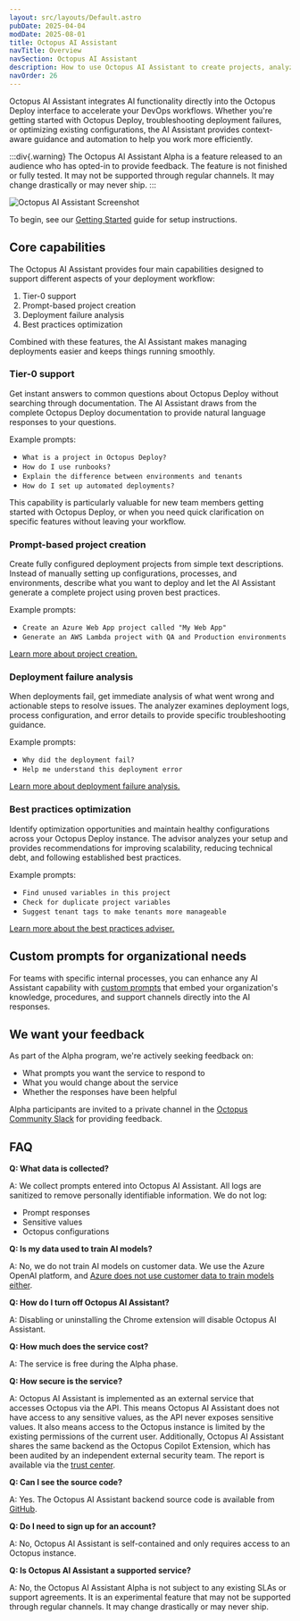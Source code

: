 ```yaml
---
layout: src/layouts/Default.astro
pubDate: 2025-04-04
modDate: 2025-08-01
title: Octopus AI Assistant
navTitle: Overview
navSection: Octopus AI Assistant
description: How to use Octopus AI Assistant to create projects, analyze deployments, optimize configurations, and get instant help with Octopus Deploy
navOrder: 26
---
```


Octopus AI Assistant integrates AI functionality directly into the Octopus Deploy interface to accelerate your DevOps workflows. Whether you're getting started with Octopus Deploy, troubleshooting deployment failures, or optimizing existing configurations, the AI Assistant provides context-aware guidance and automation to help you work more efficiently.

:::div{.warning}
The Octopus AI Assistant Alpha is a feature released to an audience who has opted-in to provide feedback. The feature is not finished or fully tested. It may not be supported through regular channels. It may change drastically or may never ship.
:::

![Octopus AI Assistant Screenshot](/docs/img/octopus-ai-assistant/octopus-ai-assistant.png)

To begin, see our [Getting Started](/docs/octopus-ai-assistant/getting-started) guide for setup instructions.

## Core capabilities

The Octopus AI Assistant provides four main capabilities designed to support different aspects of your deployment workflow:

1. Tier-0 support
2. Prompt-based project creation
3. Deployment failure analysis
4. Best practices optimization

Combined with these features, the AI Assistant makes managing deployments easier and keeps things running smoothly.

### Tier-0 support

Get instant answers to common questions about Octopus Deploy without searching through documentation. The AI Assistant draws from the complete Octopus Deploy documentation to provide natural language responses to your questions.

Example prompts:

- `What is a project in Octopus Deploy?`
- `How do I use runbooks?`
- `Explain the difference between environments and tenants`
- `How do I set up automated deployments?`

This capability is particularly valuable for new team members getting started with Octopus Deploy, or when you need quick clarification on specific features without leaving your workflow.

### Prompt-based project creation

Create fully configured deployment projects from simple text descriptions. Instead of manually setting up configurations, processes, and environments, describe what you want to deploy and let the AI Assistant generate a complete project using proven best practices.

Example prompts:

- `Create an Azure Web App project called "My Web App"`
- `Generate an AWS Lambda project with QA and Production environments`

[Learn more about project creation.](/docs/octopus-ai-assistant/project-creation)

### Deployment failure analysis

When deployments fail, get immediate analysis of what went wrong and actionable steps to resolve issues. The analyzer examines deployment logs, process configuration, and error details to provide specific troubleshooting guidance.

Example prompts:

- `Why did the deployment fail?`
- `Help me understand this deployment error`

[Learn more about deployment failure analysis.](/docs/octopus-ai-assistant/deployment-failure-analyzer)

### Best practices optimization

Identify optimization opportunities and maintain healthy configurations across your Octopus Deploy instance. The advisor analyzes your setup and provides recommendations for improving scalability, reducing technical debt, and following established best practices.

Example prompts:

- `Find unused variables in this project`
- `Check for duplicate project variables`
- `Suggest tenant tags to make tenants more manageable`

[Learn more about the best practices adviser.](/docs/octopus-ai-assistant/best-practices-adviser)

## Custom prompts for organizational needs

For teams with specific internal processes, you can enhance any AI Assistant capability with [custom prompts](/docs/octopus-ai-assistant/custom-prompts) that embed your organization's knowledge, procedures, and support channels directly into the AI responses.

## We want your feedback

As part of the Alpha program, we're actively seeking feedback on:

- What prompts you want the service to respond to
- What you would change about the service
- Whether the responses have been helpful

Alpha participants are invited to a private channel in the [Octopus Community Slack](https://octopus.com/community) for providing feedback.

## FAQ

**Q: What data is collected?**

A: We collect prompts entered into Octopus AI Assistant. All logs are sanitized to remove personally identifiable information. We do not log:

- Prompt responses
- Sensitive values
- Octopus configurations

**Q: Is my data used to train AI models?**

A: No, we do not train AI models on customer data. We use the Azure OpenAI platform, and [Azure does not use customer data to train models either](https://learn.microsoft.com/en-us/legal/cognitive-services/openai/data-privacy?tabs=azure-portal).

**Q: How do I turn off Octopus AI Assistant?**

A: Disabling or uninstalling the Chrome extension will disable Octopus AI Assistant.

**Q: How much does the service cost?**

A: The service is free during the Alpha phase.

**Q: How secure is the service?**

A: Octopus AI Assistant is implemented as an external service that accesses Octopus via the API. This means Octopus AI Assistant does not have access to any sensitive values, as the API never exposes sensitive values. It also means access to the Octopus instance is limited by the existing permissions of the current user. Additionally, Octopus AI Assistant shares the same backend as the Octopus Copilot Extension, which has been audited by an independent external security team. The report is available via the [trust center](https://trust.octopus.com/).

**Q: Can I see the source code?**

A: Yes. The Octopus AI Assistant backend source code is available from [GitHub](https://github.com/OctopusSolutionsEngineering/OctopusCopilot).

**Q: Do I need to sign up for an account?**

A: No, Octopus AI Assistant is self-contained and only requires access to an Octopus instance.

**Q: Is Octopus AI Assistant a supported service?**

A: No, the Octopus AI Assistant Alpha is not subject to any existing SLAs or support agreements. It is an experimental feature that may not be supported through regular channels. It may change drastically or may never ship.
